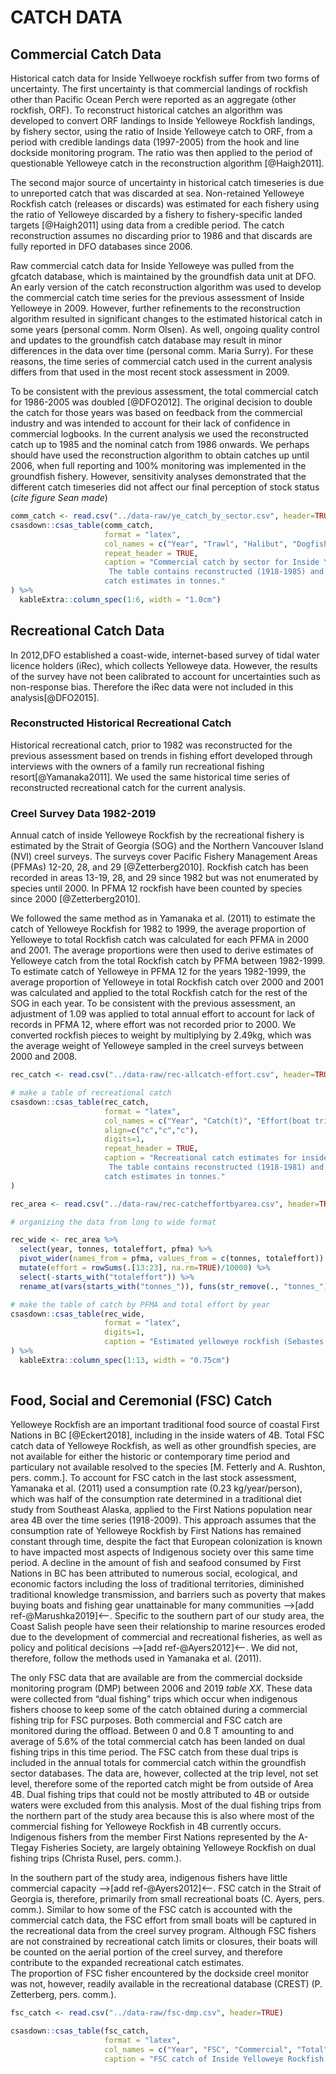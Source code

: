 
\clearpage

# CATCH DATA {#app:catch-data}

## Commercial Catch Data {#sec:com-catch-data}

Historical catch data for Inside Yellwoeye rockfish suffer from two forms of uncertainty. The first uncertainty is that commercial landings of rockfish other than Pacific Ocean Perch were reported as an aggregate (other rockfish, ORF). To reconstruct historical catches an algorithm was developed to convert ORF landings to Inside Yelloweye Rockfish landings, by fishery sector, using the ratio of Inside Yelloweye catch to ORF, from a period with credible landings data (1997-2005) from the hook and line dockside monitoring program. The ratio was then applied to the period of questionable Yelloweye catch in the reconstruction algorithm [@Haigh2011]. 

The second major source of uncertainty in historical catch timeseries is due to unreported catch that was discarded at sea. Non-retained Yelloweye Rockfish catch (releases or discards) was estimated for each fishery using the ratio of Yelloweye discarded by a fishery to fishery-specific landed targets [@Haigh2011] using data from a credible period. The catch reconstruction assumes no discarding prior to 1986 and that discards are fully reported in DFO databases since 2006.

Raw commercial catch data for Inside Yelloweye was pulled from the gfcatch database, which is maintained by the groundfish data unit at DFO. An early version of the catch reconstruction algorithm was used to develop the commercial catch time series for the previous assessment of Inside Yelloweye in 2009. However, further refinements to the reconstruction algorithm resulted in significant changes to the estimated historical catch in some years (personal comm. Norm Olsen). As well, ongoing quality control and updates to the groundfish catch database may result in minor differences in the data over time (personal comm. Maria Surry). For these reasons, the time series of commercial catch used in the current analysis differs from that used in the most recent stock assessment in 2009. 

To be consistent with the previous assessment, the total commercial catch for 1986-2005 was doubled [@DFO2012]. The original decision to double the catch for those years was based on feedback from the commercial industry and was intended to account for their lack of confidence in commercial logbooks. In the current analysis we used the reconstructed catch up to 1985 and the nominal catch from 1986 onwards. We perhaps should have used the reconstruction algorithm to obtain catches up until 2006, when full reporting and 100% monitoring was implemented in the groundfish fishery. However, sensitivity analyses demonstrated that the different catch timeseries did not affect our final perception of stock status (*cite figure Sean made*)

```r

comm_catch <- read.csv("../data-raw/ye_catch_by_sector.csv", header=TRUE)
csasdown::csas_table(comm_catch,
                     format = "latex",
                     col_names = c("Year", "Trawl", "Halibut", "Dogfish and Lingcod", "Hook and Line Rockfish", "Total"),
                     repeat_header = TRUE,
                     caption = "Commercial catch by sector for Inside Yelloweye Rockfish.
                      The table contains reconstructed (1918-1985) and nominal (1986-2019) 
                     catch estimates in tonnes."
) %>% 
  kableExtra::column_spec(1:6, width = "1.0cm") 

```


## Recreational Catch Data {#sec:rec-catch-data}

In 2012,DFO established a coast-wide, internet-based survey of tidal water licence holders (iRec), which collects Yelloweye data. However, the results of the survey have not been calibrated to account for uncertainties such as non-response bias. Therefore the iRec data were not included in this analysis[@DFO2015].

### Reconstructed Historical Recreational Catch {#sec:recon-rec-catch-data}

Historical recreational catch, prior to 1982 was reconstructed for the previous assessment based on trends in fishing effort developed through interviews with the owners of a family run recreational fishing resort[@Yamanaka2011]. We used the same historical time series of reconstructed recreational catch for the current analysis. 

### Creel Survey Data 1982-2019 {#sec:creel-catch-data}

Annual catch of inside Yelloweye Rockfish by the recreational fishery is estimated by the Strait of Georgia (SOG) and the Northern Vancouver Island (NVI) creel surveys. The surveys cover Pacific Fishery Management Areas (PFMAs) 12-20, 28, and 29 [@Zetterberg2010]. Rockfish catch has been recorded in areas 13-19, 28, and 29 since 1982 but was not enumerated by species until 2000. In PFMA 12 rockfish have been counted by species since 2000 [@Zetterberg2010].

We followed the same method as in Yamanaka et al. (2011) to estimate the catch of Yelloweye Rockfish for 1982 to 1999, the average proportion of Yelloweye to total Rockfish catch was calculated for each PFMA in 2000 and 2001. The average proportions were then used to derive estimates of Yelloweye catch from the total Rockfish catch by PFMA between 1982-1999. To estimate catch of Yelloweye in PFMA 12 for the years 1982-1999, the average proportion of Yelloweye in total Rockfish catch over 2000 and 2001 was calculated and applied to the total Rockfish catch for the rest of the SOG in each year. To be consistent with the previous assessment, an adjustment of 1.09 was applied to total annual effort to account for lack of records in PFMA 12, where effort was not recorded prior to 2000. We converted rockfish pieces to weight by multiplying by 2.49kg, which was the average weight of Yelloweye sampled in the creel surveys between 2000 and 2008. 

```r


rec_catch <- read.csv("../data-raw/rec-allcatch-effort.csv", header=TRUE) 

# make a table of recreational catch
csasdown::csas_table(rec_catch,
                     format = "latex",
                     col_names = c("Year", "Catch(t)", "Effort(boat trips)"),
                     align=c("c","c","c"),
                     digits=1,
                     repeat_header = TRUE,
                     caption = "Recreational catch estimates for inside Yelloweye Rockfish.
                      The table contains reconstructed (1918-1981) and modern (1982-2019) 
                     catch estimates in tonnes."
) 
```

\clearpage

```r

rec_area <- read.csv("../data-raw/rec-catcheffortbyarea.csv", header=TRUE)

# organizing the data from long to wide format

rec_wide <- rec_area %>% 
  select(year, tonnes, totaleffort, pfma) %>% 
  pivot_wider(names_from = pfma, values_from = c(tonnes, totaleffort)) %>% 
  mutate(effort = rowSums(.[13:23], na.rm=TRUE)/10000) %>% 
  select(-starts_with("totaleffort")) %>% 
  rename_at(vars(starts_with("tonnes_")), funs(str_remove(., "tonnes_")))

# make the table of catch by PFMA and total effort by year
csasdown::csas_table(rec_wide,
                     format = "latex",
                     digits=1,
                     caption = "Estimated yelloweye rockfish (Sebastes ruberrimus) recreational catch in tonnes from the inside Strait of Georgia creel survey by statistical area (PFMA) and total effort in 10,000 boat trips by year from 1982 to 2019.Numbers of fish were converted to weight using 2.49 kg (average weight of yelloweye rockfish in the creel survey 2000-2008)."
) %>% 
  kableExtra::column_spec(1:13, width = "0.75cm") 
  
```

## Food, Social and Ceremonial (FSC) Catch {#sec:fsc-catch-data}

Yelloweye Rockfish are an important traditional food source of coastal First Nations in BC [@Eckert2018], including in the inside waters of 4B. Total FSC catch data of Yelloweye Rockfish, as well as other groundfish species, are not available for either the historic or contemporary time period and particulary not available resolved to the species [M. Fetterly and A. Rushton, pers. comm.].
To account for FSC catch in the last stock assessment, Yamanaka et al. (2011) used a consumption rate (0.23 kg/year/person), which was half of the consumption rate determined in a traditional diet study from Southeast Alaska, applied to the First Nations population near area 4B over the time series (1918-2009). 
This approach assumes that the consumption rate of Yelloweye Rockfish by First Nations has remained constant through time, despite the fact that European colonization is known to have impacted most aspects of Indigenous society over this same time period. 
A decline in the amount of fish and seafood consumed by First Nations in BC has been attributed to numerous social, ecological, and economic factors including the loss of traditional territories, diminished traditional knowledge transmission, and barriers such as poverty that makes buying boats and fishing gear unattainable for many communities -->[add ref-@Marushka2019]<--.
Specific to the southern part of our study area, the Coast Salish people have seen their relationship to marine resources eroded due to the development of commercial and recreational fisheries, as well as policy and political decisions -->[add ref-@Ayers2012]<--.
We did not, therefore, follow the methods used in Yamanaka et al. (2011). 

The only FSC data that are available are from the commercial dockside monitoring program (DMP) between 2006 and 2019 *table XX*. These data were collected from "dual fishing" trips which occur when indigenous fishers choose to keep some of the catch obtained during a commercial fishing trip for FSC purposes. 
Both commercial and FSC catch are monitored during the offload.
Between 0 and 0.8 T amounting to and average of 5.6% of the total commercial catch has been landed on dual fishing trips in this time period. 
The FSC catch from these dual trips is included in the annual totals for commercial catch within the groundfish sector databases. 
The data are, however, collected at the trip level, not set level, therefore some of the reported catch might be from outside of Area 4B. 
Dual fishing trips that could not be mostly attributed to 4B or outside waters were excluded from this analysis. 
Most of the dual fishing trips from the northern part of the study area because this is also where most of the commercial fishing for Yelloweye Rockfish in 4B currently occurs.
Indigenous fishers from the member First Nations represented by the A-Tlegay Fisheries Society, are largely obtaining Yelloweye Rockfish on dual fishing trips (Christa Rusel, pers. comm.). 

In the southern part of the study area, indigenous fishers have little commercial capacity -->[add ref-@Ayers2012]<--. 
FSC catch in the Strait of Georgia is, therefore, primarily from small recreational boats (C. Ayers, pers. comm.). 
Similar to how some of the FSC catch is accounted with the commercial catch data, the FSC effort from small boats will be captured in the recreational data from the creel survey program.
Although FSC fishers are not constrained by recreational catch limits or closures, their boats will be counted on the aerial portion of the creel survey, and therefore contribute to the expanded recreational catch estimates.  
The proportion of FSC fisher encountered by the dockside creel monitor was not, however, readily available in the recreational database (CREST) (P. Zetterberg, pers. comm.).
 


```r

fsc_catch <- read.csv("../data-raw/fsc-dmp.csv", header=TRUE)

csasdown::csas_table(fsc_catch, 
                     format = "latex",
                     col_names = c("Year", "FSC", "Commercial", "Total", "Percent FSC"),
                     caption = "FSC catch of Inside Yelloweye Rockfish as a proportion of total commercial catch reported to dockside observers from dual fishing trips." )

```
